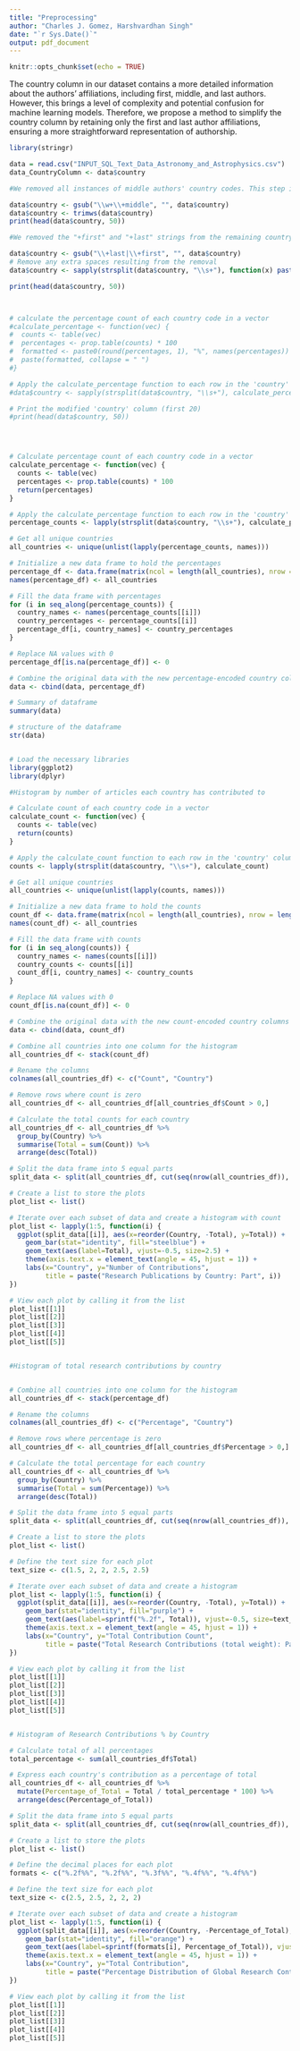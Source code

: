 ```yaml
---
title: "Preprocessing"
author: "Charles J. Gomez, Harshvardhan Singh"
date: "`r Sys.Date()`"
output: pdf_document
---
```


```r
knitr::opts_chunk$set(echo = TRUE)
```


The country column in our dataset contains a more detailed information about the authors' affiliations, including first, middle, and last authors. However, this brings a level of complexity and potential confusion for machine learning models. Therefore, we propose a method to simplify the country column by retaining only the first and last author affiliations, ensuring a more straightforward representation of authorship.
```r
library(stringr)

data = read.csv("INPUT_SQL_Text_Data_Astronomy_and_Astrophysics.csv")
data_CountryColumn <- data$country

#We removed all instances of middle authors' country codes. This step involved replacing the pattern "\w+\+middle" with an empty string, effectively eliminating all middle author affiliations. The resulting country codes were then trimmed to remove any leading or trailing spaces

data$country <- gsub("\\w+\\+middle", "", data$country)
data$country <- trimws(data$country)
print(head(data$country, 50))

#We removed the "+first" and "+last" strings from the remaining country codes using another regular expression substitution. The pattern "\+last|\+first" was replaced with an empty string, ensuring that only the country codes remained

data$country <- gsub("\\+last|\\+first", "", data$country)
# Remove any extra spaces resulting from the removal
data$country <- sapply(strsplit(data$country, "\\s+"), function(x) paste(x[x != ""], collapse = " "))

print(head(data$country, 50))



# calculate the percentage count of each country code in a vector
#calculate_percentage <- function(vec) {
#  counts <- table(vec)
#  percentages <- prop.table(counts) * 100
#  formatted <- paste0(round(percentages, 1), "%", names(percentages))
#  paste(formatted, collapse = " ")
#}

# Apply the calculate_percentage function to each row in the 'country' column
#data$country <- sapply(strsplit(data$country, "\\s+"), calculate_percentage)

# Print the modified 'country' column (first 20)
#print(head(data$country, 50))




# Calculate percentage count of each country code in a vector
calculate_percentage <- function(vec) {
  counts <- table(vec)
  percentages <- prop.table(counts) * 100
  return(percentages)
}

# Apply the calculate_percentage function to each row in the 'country' column
percentage_counts <- lapply(strsplit(data$country, "\\s+"), calculate_percentage)

# Get all unique countries
all_countries <- unique(unlist(lapply(percentage_counts, names)))

# Initialize a new data frame to hold the percentages
percentage_df <- data.frame(matrix(ncol = length(all_countries), nrow = length(percentage_counts)))
names(percentage_df) <- all_countries

# Fill the data frame with percentages
for (i in seq_along(percentage_counts)) {
  country_names <- names(percentage_counts[[i]])
  country_percentages <- percentage_counts[[i]]
  percentage_df[i, country_names] <- country_percentages
}

# Replace NA values with 0
percentage_df[is.na(percentage_df)] <- 0

# Combine the original data with the new percentage-encoded country columns
data <- cbind(data, percentage_df)

# Summary of dataframe
summary(data)

# structure of the dataframe
str(data)


# Load the necessary libraries
library(ggplot2)
library(dplyr)

#Histogram by number of articles each country has contributed to

# Calculate count of each country code in a vector
calculate_count <- function(vec) {
  counts <- table(vec)
  return(counts)
}

# Apply the calculate_count function to each row in the 'country' column
counts <- lapply(strsplit(data$country, "\\s+"), calculate_count)

# Get all unique countries
all_countries <- unique(unlist(lapply(counts, names)))

# Initialize a new data frame to hold the counts
count_df <- data.frame(matrix(ncol = length(all_countries), nrow = length(counts)))
names(count_df) <- all_countries

# Fill the data frame with counts
for (i in seq_along(counts)) {
  country_names <- names(counts[[i]])
  country_counts <- counts[[i]]
  count_df[i, country_names] <- country_counts
}

# Replace NA values with 0
count_df[is.na(count_df)] <- 0

# Combine the original data with the new count-encoded country columns
data <- cbind(data, count_df)

# Combine all countries into one column for the histogram
all_countries_df <- stack(count_df)

# Rename the columns
colnames(all_countries_df) <- c("Count", "Country")

# Remove rows where count is zero
all_countries_df <- all_countries_df[all_countries_df$Count > 0,]

# Calculate the total counts for each country
all_countries_df <- all_countries_df %>%
  group_by(Country) %>%
  summarise(Total = sum(Count)) %>%
  arrange(desc(Total))

# Split the data frame into 5 equal parts
split_data <- split(all_countries_df, cut(seq(nrow(all_countries_df)), 5, labels = FALSE))

# Create a list to store the plots
plot_list <- list()

# Iterate over each subset of data and create a histogram with count
plot_list <- lapply(1:5, function(i) {
  ggplot(split_data[[i]], aes(x=reorder(Country, -Total), y=Total)) +
    geom_bar(stat="identity", fill="steelblue") +
    geom_text(aes(label=Total), vjust=-0.5, size=2.5) +
    theme(axis.text.x = element_text(angle = 45, hjust = 1)) +
    labs(x="Country", y="Number of Contributions", 
         title = paste("Research Publications by Country: Part", i))
})

# View each plot by calling it from the list
plot_list[[1]]
plot_list[[2]]
plot_list[[3]]
plot_list[[4]]
plot_list[[5]]


#Histogram of total research contributions by country


# Combine all countries into one column for the histogram
all_countries_df <- stack(percentage_df)

# Rename the columns
colnames(all_countries_df) <- c("Percentage", "Country")

# Remove rows where percentage is zero
all_countries_df <- all_countries_df[all_countries_df$Percentage > 0,]

# Calculate the total percentage for each country
all_countries_df <- all_countries_df %>%
  group_by(Country) %>%
  summarise(Total = sum(Percentage)) %>%
  arrange(desc(Total))

# Split the data frame into 5 equal parts
split_data <- split(all_countries_df, cut(seq(nrow(all_countries_df)), 5, labels = FALSE))

# Create a list to store the plots
plot_list <- list()

# Define the text size for each plot
text_size <- c(1.5, 2, 2, 2.5, 2.5)

# Iterate over each subset of data and create a histogram
plot_list <- lapply(1:5, function(i) {
  ggplot(split_data[[i]], aes(x=reorder(Country, -Total), y=Total)) +
    geom_bar(stat="identity", fill="purple") +
    geom_text(aes(label=sprintf("%.2f", Total)), vjust=-0.5, size=text_size[i]) +
    theme(axis.text.x = element_text(angle = 45, hjust = 1)) +
    labs(x="Country", y="Total Contribution Count", 
         title = paste("Total Research Contributions (total weight): Part", i))
})

# View each plot by calling it from the list
plot_list[[1]]
plot_list[[2]]
plot_list[[3]]
plot_list[[4]]
plot_list[[5]]


# Histogram of Research Contributions % by Country

# Calculate total of all percentages
total_percentage <- sum(all_countries_df$Total)

# Express each country's contribution as a percentage of total
all_countries_df <- all_countries_df %>%
  mutate(Percentage_of_Total = Total / total_percentage * 100) %>%
  arrange(desc(Percentage_of_Total))

# Split the data frame into 5 equal parts
split_data <- split(all_countries_df, cut(seq(nrow(all_countries_df)), 5, labels = FALSE))

# Create a list to store the plots
plot_list <- list()

# Define the decimal places for each plot
formats <- c("%.2f%%", "%.2f%%", "%.3f%%", "%.4f%%", "%.4f%%")

# Define the text size for each plot
text_size <- c(2.5, 2.5, 2, 2, 2)

# Iterate over each subset of data and create a histogram
plot_list <- lapply(1:5, function(i) {
  ggplot(split_data[[i]], aes(x=reorder(Country, -Percentage_of_Total), y=Percentage_of_Total)) +
    geom_bar(stat="identity", fill="orange") +
    geom_text(aes(label=sprintf(formats[i], Percentage_of_Total)), vjust=-0.5, size=text_size[i]) +
    theme(axis.text.x = element_text(angle = 45, hjust = 1)) +
    labs(x="Country", y="Total Contribution", 
         title = paste("Percentage Distribution of Global Research Contributions: Part", i))
})

# View each plot by calling it from the list
plot_list[[1]]
plot_list[[2]]
plot_list[[3]]
plot_list[[4]]
plot_list[[5]]




```
